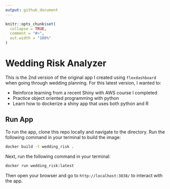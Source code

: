 ```yaml
---
output: github_document
---
```


<!-- README.md is generated from README.Rmd. Please edit that file -->

```r
knitr::opts_chunk$set(
  collapse = TRUE,
  comment = "#>",
  out.width = "100%"
)
```

# Wedding Risk Analyzer

This is the 2nd version of the original app I created using `flexdashboard` when going through wedding planning. For this latest version, I wanted to:

- Reinforce learning from a recent Shiny with AWS course I completed
- Practice object oriented programming with python
- Learn how to dockerize a shiny app that uses both python and R

## Run App

To run the app, clone this repo locally and navigate to the directory. Run the following command in your terminal to build the image:

```bash
docker build -t wedding_risk .
```

Next, run the following command in your terminal: 

```bash
docker run wedding_risk:latest 
```

Then open your browser and go to `http://localhost:3838/` to interact with the app. 